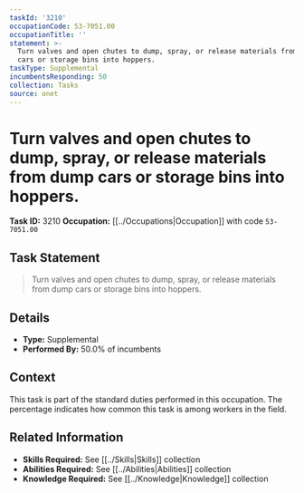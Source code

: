 ```yaml
---
taskId: '3210'
occupationCode: 53-7051.00
occupationTitle: ''
statement: >-
  Turn valves and open chutes to dump, spray, or release materials from dump
  cars or storage bins into hoppers.
taskType: Supplemental
incumbentsResponding: 50
collection: Tasks
source: onet
---
```

# Turn valves and open chutes to dump, spray, or release materials from dump cars or storage bins into hoppers.

**Task ID:** 3210
**Occupation:** [[../Occupations|Occupation]] with code `53-7051.00`

## Task Statement

> Turn valves and open chutes to dump, spray, or release materials from dump cars or storage bins into hoppers.

## Details

- **Type:** Supplemental
- **Performed By:** 50.0% of incumbents

## Context

This task is part of the standard duties performed in this occupation. The percentage indicates how common this task is among workers in the field.

## Related Information

- **Skills Required:** See [[../Skills|Skills]] collection
- **Abilities Required:** See [[../Abilities|Abilities]] collection
- **Knowledge Required:** See [[../Knowledge|Knowledge]] collection
